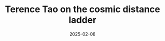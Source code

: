 ---
title: Terence Tao on the cosmic distance ladder
description: The Cosmic Distance Ladder, how we learned distances in the heavens.
date: 2025-02-08
video: YdOXS_9_P4U
source: _2025/cosmic_distance/
credits:
- Lesson by Grant Sanderson
---